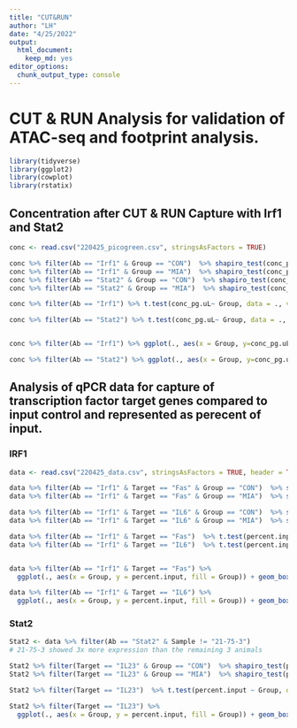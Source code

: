 ```yaml
---
title: "CUT&RUN"
author: "LH"
date: "4/25/2022"
output: 
  html_document: 
    keep_md: yes
editor_options: 
  chunk_output_type: console
---
```


# CUT & RUN Analysis for validation of ATAC-seq and footprint analysis.
```r
library(tidyverse)
library(ggplot2)
library(cowplot)
library(rstatix)
```

## Concentration after CUT & RUN Capture with Irf1 and Stat2
```r
conc <- read.csv("220425_picogreen.csv", stringsAsFactors = TRUE)

conc %>% filter(Ab == "Irf1" & Group == "CON")  %>% shapiro_test(conc_pg.uL)
conc %>% filter(Ab == "Irf1" & Group == "MIA")  %>% shapiro_test(conc_pg.uL)
conc %>% filter(Ab == "Stat2" & Group == "CON")  %>% shapiro_test(conc_pg.uL)
conc %>% filter(Ab == "Stat2" & Group == "MIA")  %>% shapiro_test(conc_pg.uL)

conc %>% filter(Ab == "Irf1") %>% t.test(conc_pg.uL~ Group, data = ., var.equal = TRUE)

conc %>% filter(Ab == "Stat2") %>% t.test(conc_pg.uL~ Group, data = ., var.equal = TRUE)


conc %>% filter(Ab == "Irf1") %>% ggplot(., aes(x = Group, y=conc_pg.uL, fill = Group)) + geom_boxplot() + geom_point(size = 2) + theme_cowplot() + scale_fill_manual(values = c("grey", "red")) + theme(legend.position = "none") + ylim(0,100) + labs(subtitle = "Irf1")

conc %>% filter(Ab == "Stat2") %>% ggplot(., aes(x = Group, y=conc_pg.uL, fill = Group)) + geom_boxplot() + geom_point(size = 2) + theme_cowplot() + scale_fill_manual(values = c("grey", "red")) + theme(legend.position = "none") + ylim(0,100) + labs(subtitle = "Stat2")

```


## Analysis of qPCR data for capture of transcription factor target genes compared to input control and represented as perecent of input. 

### IRF1
```r
data <- read.csv("220425_data.csv", stringsAsFactors = TRUE, header = TRUE)

data %>% filter(Ab == "Irf1" & Target == "Fas" & Group == "CON")  %>% shapiro_test(percent.input)
data %>% filter(Ab == "Irf1" & Target == "Fas" & Group == "MIA")  %>% shapiro_test(percent.input)

data %>% filter(Ab == "Irf1" & Target == "IL6" & Group == "CON")  %>% shapiro_test(percent.input)
data %>% filter(Ab == "Irf1" & Target == "IL6" & Group == "MIA")  %>% shapiro_test(percent.input)

data %>% filter(Ab == "Irf1" & Target == "Fas")  %>% t.test(percent.input ~ Group, data = ., var.equal=T)
data %>% filter(Ab == "Irf1" & Target == "IL6")  %>% t.test(percent.input ~ Group, data = ., var.equal=T)


data %>% filter(Ab == "Irf1" & Target == "Fas") %>% 
  ggplot(., aes(x = Group, y = percent.input, fill = Group)) + geom_boxplot() + geom_point(size = 2) + scale_fill_manual(values = c("grey", "red")) + theme_cowplot() + labs(subtitle = "Irf1 capture") + ylim(0,2) + theme(legend.position = "none") + ylab("% Input (Fas)")

data %>% filter(Ab == "Irf1" & Target == "IL6") %>% 
  ggplot(., aes(x = Group, y = percent.input, fill = Group)) + geom_boxplot() + geom_point(size = 2) + scale_fill_manual(values = c("grey", "red")) + theme_cowplot() + labs(subtitle = "Irf1 capture") + ylim(0,5) + theme(legend.position = "none") + ylab("% Input (IL-6)")
```


### Stat2
```r

Stat2 <- data %>% filter(Ab == "Stat2" & Sample != "21-75-3")
# 21-75-3 showed 3x more expression than the remaining 3 animals

Stat2 %>% filter(Target == "IL23" & Group == "CON")  %>% shapiro_test(percent.input)
Stat2 %>% filter(Target == "IL23" & Group == "MIA")  %>% shapiro_test(percent.input)

Stat2 %>% filter(Target == "IL23")  %>% t.test(percent.input ~ Group, data = ., var.equal=T)

Stat2 %>% filter(Target == "IL23") %>% 
  ggplot(., aes(x = Group, y = percent.input, fill = Group)) + geom_boxplot() + geom_point(size = 2) + scale_fill_manual(values = c("grey", "red")) + theme_cowplot() + labs(subtitle = "Stat2 capture") + ylim(0,2) + theme(legend.position = "none") + ylab("% Input (IL-23)")
```

